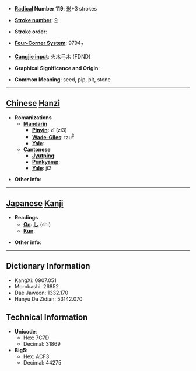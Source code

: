 * '''[[Wiktionary:Chinese radical index| Radical]] Number 119''': [[Wiktionary:Chinese radical index 米|米]]+3 strokes

* '''[[Wiktionary:Chinese total strokes index|Stroke number]]''': [[Wiktionary:Chinese total strokes index 9|9]]

* '''Stroke order''': 

* '''[[Wiktionary:Chinese four corner index|Four-Corner System]]''': 9794<sub>7</sub>

* '''[[Wiktionary:Chinese Cangjie index|Cangjie input]]''': 火木弓木 (FDND)

* '''Graphical Significance and Origin''': 

* '''Common Meaning''': seed, pip, pit, stone

----

== [[Chinese]] [[Hanzi]] ==

* '''Romanizations'''
** '''[[Mandarin]]'''
*** '''[[Pinyin]]''': zǐ (zi3)
*** '''[[Wade-Giles]]''': tzu<sup>3</sup>
*** '''[[Yale]]''': 
** '''[[Cantonese]]'''
*** '''[[Jyutping]]''':
*** '''[[Penkyamp]]''': 
*** '''[[Yale]]''': ji2

* '''Other info''': 

----

== [[Japanese]] [[Kanji]] ==

* '''Readings'''
** '''[[On]]''': [[し]] (shi)
** '''[[Kun]]''': 

* '''Other info''':  

----

== Dictionary Information ==

* KangXi: 0907.051
* Morobashi: 26852
* Dae Jaweon: 1332.170
* Hanyu Da Zidian: 53142.070

== Technical Information ==

* '''Unicode''':
** Hex: 7C7D
** Decimal: 31869
* '''Big5''':
** Hex: ACF3
** Decimal: 44275